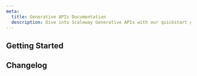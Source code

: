 ```yaml
---
meta:
  title: Generative APIs Documentation
  description: Dive into Scaleway Generative APIs with our quickstart guides, how-tos, tutorials and more.
---
```


<ProductHeader
   productName="Generative APIs"
   productLogo="inference"
   description="Generative APIs provide access to pre-configured serverless endpoints of the most popular AI models, hosted in European data centers and priced per 1M tokens used."
   url="/generative-apis/quickstart"
   label="Generative APIs Quickstart"
/>

## Getting Started

<Grid>
    <SummaryCard
        title="Quickstart"
        icon="rocket"
        description="Learn how to access, configure and use a Generative APIs endpoint in a few steps."
        label="View Quickstart"
        url="/generative-apis/quickstart/"
    />
    <SummaryCard
        title="Concepts"
        icon="information-circle-outline"
        description="Core concepts that give you a better understanding of Scaleway Generative APIs."
        label="View Concepts"
        url="/generative-apis/concepts/"
    />
    <SummaryCard
        title="How-tos"
        icon="help-circle-outline"
        description="Check our guides about using Generative APIs endpoints."
        label="View How-tos"
        url="/generative-apis/how-to/"
    />
    <SummaryCard
        title="Additional content"
        icon="book-open-outline"
        description="Guides to help you choose a Generative APIs endpoint, understand pricing and advanced configuration."
        label="View additional content"
        url="/generative-apis/reference-content/"
    />
</Grid>

## Changelog

<ChangelogList
    productName="generative-apis"
    numberOfChanges={3}
/>
